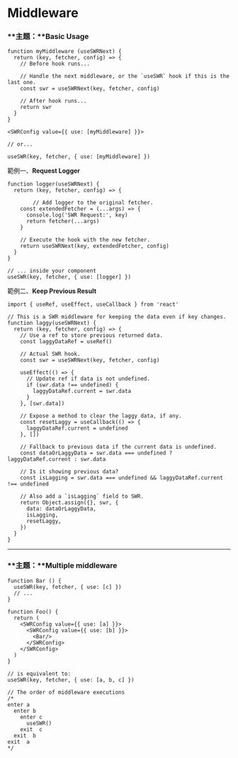 # Middleware

### **主題：**Basic Usage

```tsx
function myMiddleware (useSWRNext) {
  return (key, fetcher, config) => {
    // Before hook runs...
 
    // Handle the next middleware, or the `useSWR` hook if this is the last one.
    const swr = useSWRNext(key, fetcher, config)
 
    // After hook runs...
    return swr
  }
}

<SWRConfig value={{ use: [myMiddleware] }}>
 
// or...
 
useSWR(key, fetcher, { use: [myMiddleware] })
```

範例一、****Request Logger****

```tsx
function logger(useSWRNext) {
  return (key, fetcher, config) => {
	   
		// Add logger to the original fetcher.
    const extendedFetcher = (...args) => {
      console.log('SWR Request:', key)
      return fetcher(...args)
    }
 
    // Execute the hook with the new fetcher.
    return useSWRNext(key, extendedFetcher, config)
  }
}
 
// ... inside your component
useSWR(key, fetcher, { use: [logger] })
```

範例二、****Keep Previous Result****

```tsx
import { useRef, useEffect, useCallback } from 'react'
 
// This is a SWR middleware for keeping the data even if key changes.
function laggy(useSWRNext) {
  return (key, fetcher, config) => {
    // Use a ref to store previous returned data.
    const laggyDataRef = useRef()
 
    // Actual SWR hook.
    const swr = useSWRNext(key, fetcher, config)
 
    useEffect(() => {
      // Update ref if data is not undefined.
      if (swr.data !== undefined) {
        laggyDataRef.current = swr.data
      }
    }, [swr.data])
 
    // Expose a method to clear the laggy data, if any.
    const resetLaggy = useCallback(() => {
      laggyDataRef.current = undefined
    }, [])
 
    // Fallback to previous data if the current data is undefined.
    const dataOrLaggyData = swr.data === undefined ? laggyDataRef.current : swr.data
 
    // Is it showing previous data?
    const isLagging = swr.data === undefined && laggyDataRef.current !== undefined
 
    // Also add a `isLagging` field to SWR.
    return Object.assign({}, swr, {
      data: dataOrLaggyData,
      isLagging,
      resetLaggy,
    })
  }
}
```

---

### **主題：**Multiple middleware

```tsx
function Bar () {
  useSWR(key, fetcher, { use: [c] })
  // ...
}
 
function Foo() {
  return (
    <SWRConfig value={{ use: [a] }}>
      <SWRConfig value={{ use: [b] }}>
        <Bar/>
      </SWRConfig>
    </SWRConfig>
  )
}

// is equivalent to:
useSWR(key, fetcher, { use: [a, b, c] })

// The order of middleware executions
/*
enter a
  enter b
    enter c
      useSWR()
    exit  c
  exit  b
exit  a
*/
```